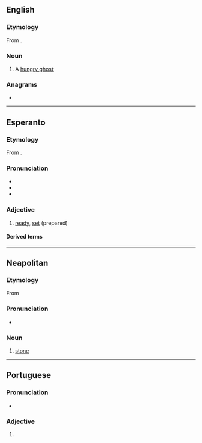 {{also|prêta}}
==English==
{{wikipedia}}

===Etymology===
From {{etyl|sa|en}} {{m|sa|प्रेत}}.

===Noun===
{{en-noun}}

# A [[hungry ghost]] {{gloss|a supernatural being in Buddhist folklore, the spirit of a greedy person whose divine retribution is to never be sated}}

===Anagrams===
* {{anagrams|en|a=aeprt|Peart|Petra|apert|apter|parte|pater|peart|petar|petra|prate|reapt|repat|retap|taper|trape|treap}}

----

==Esperanto==

===Etymology===
From {{der|eo|fr|prêt}}.

===Pronunciation===
* {{IPA|/ˈpreta/|lang=eo}}
* {{hyphenation|pre|ta|lang=eo}}
* {{rhymes|eta|lang=eo}}

===Adjective===
{{eo-head}}

# [[ready]], [[set]] (prepared)

====Derived terms====
{{der2
|eo|pretigi
|pretiĝi
}}

----

==Neapolitan==

===Etymology===
From {{inh|nap|la|petra}}

===Pronunciation===
* {{IPA|/ˈprɛta/|lang=nap}}

===Noun===
{{nap-noun|f|pl=pprete}}

# [[stone]]

----

==Portuguese==

===Pronunciation===
* {{IPA|/ˈpɾe.tɐ/|lang=pt}}

===Adjective===
{{head|pt|adjective form}}

# {{pt-adj form of|preto|f|sg}}